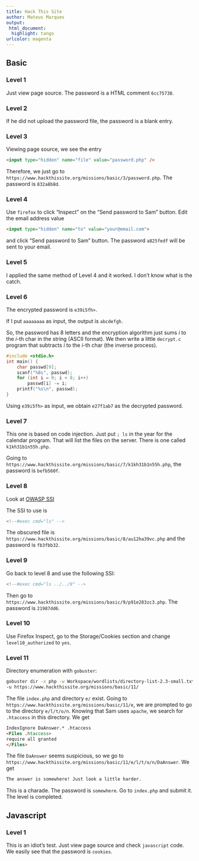 ```yaml
---
title: Hack This Site
author: Mateus Marques
output:
 html_document:
  highlight: tango
urlcolor: magenta
---
```


## Basic

### Level 1

Just view page source. The password is a HTML comment `6cc75738`.

### Level 2

If he did not upload the password file, the password is a blank entry.

### Level 3

Viewing page source, we see the entry
```html
<input type="hidden" name="file" value="password.php" />
```

Therefore, we just go to `https://www.hackthissite.org/missions/basic/3/password.php`. The password is `832a8b8d`.

### Level 4

Use `firefox` to click "Inspect" on the "Send password to Sam" button. Edit the email address value
```html
<input type="hidden" name="to" value="your@email.com">
```
and click "Send password to Sam" button. The password `a825fedf` will be sent to your email.

### Level 5

I applied the same method of Level 4 and it worked. I don't know what is the catch.


### Level 6

The encrypted password is `e39i5fh>`.

If I put `aaaaaaaa` as input, the output is `abcdefgh`.

So, the password has 8 letters and the encryption algorithm just sums $i$ to the $i$-th char in the string (ASCII format). We then write a little `decrypt.c` program that subtracts $i$ to the $i$-th char (the inverse process).
```c
#include <stdio.h>
int main() {
    char passwd[9];
    scanf("%8s", passwd);
    for (int i = 0; i < 8; i++)
        passwd[i] -= i;
    printf("%s\n", passwd);
}
```

Using `e39i5fh>` as input, we obtain `e27f1ab7` as the decrypted password.

### Level 7

This one is based on code injection. Just put `; ls` in the year for the calendar program. That will list the files on the server. There is one called `k1kh31b1n55h.php`.

Going to `https://www.hackthissite.org/missions/basic/7/k1kh31b1n55h.php`, the password is `befb560f`.

### Level 8

Look at [OWASP SSI](https://owasp.org/www-community/attacks/Server-Side_Includes_(SSI)_Injection)

The SSI to use is
```php
<!--#exec cmd="ls" -->
```

The obscured file is `https://www.hackthissite.org/missions/basic/8/au12ha39vc.php` and the password is `fb3fbb32`.

### Level 9

Go back to level 8 and use the following SSI:
```php
<!--#exec cmd="ls ../../9" -->
```

Then go to `https://www.hackthissite.org/missions/basic/9/p91e283zc3.php`. The password is `21987dd6`.

### Level 10

Use Firefox Inspect, go to the Storage/Cookies section and change `level10_authorized` to `yes`.

### Level 11

Directory enumeration with `gobuster`:
```bash
gobuster dir -x php -w Workspace/wordlists/directory-list-2.3-small.txt \
-u https://www.hackthissite.org/missions/basic/11/
```

The file `index.php` and directory `e/` exist. Going to `https://www.hackthissite.org/missions/basic/11/e`, we are prompted to go to the directory `e/l/t/o/n`. Knowing that Sam uses `apache`, we search for `.htaccess` in this directory. We get
```html
IndexIgnore DaAnswer.* .htaccess
<Files .htaccess>
require all granted
</Files>
```

The file `DaAnswer` seems suspicious, so we go to `https://www.hackthissite.org/missions/basic/11/e/l/t/o/n/DaAnswer`. We get
```bash
The answer is somewhere! Just look a little harder.
```
This is a charade. The password is `somewhere`. Go to `index.php` and submit it. The level is completed.

## Javascript

### Level 1

This is an idiot's test. Just view page source and check `javascript` code. We easily see that the password is `cookies`.
